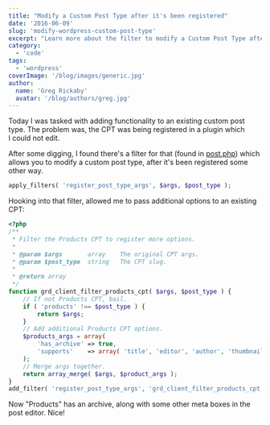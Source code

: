 ```yaml
---
title: "Modify a Custom Post Type after it's been registered"
date: '2016-06-09'
slug: 'modify-wordpress-custom-post-type'
excerpt: "Learn more about the filter to modify a Custom Post Type after it's been registered."
category:
  - 'code'
tags:
  - 'wordpress'
coverImage: '/blog/images/generic.jpg'
author:
  name: 'Greg Rickaby'
  avatar: '/blog/authors/greg.jpg'
---
```


Today I was tasked with adding functionality to an existing custom post type. The problem was, the CPT was being registered in a plugin which I could not edit.

After some digging, I found there's a filter for that (found in [post.php](https://core.trac.wordpress.org/browser/tags/4.5.2/src/wp-includes/post.php#L1017)) which allows you to modify a custom post type, after it's been registered some other way.

```php
apply_filters( 'register_post_type_args', $args, $post_type );
```

Hooking into that filter, allowed me to pass additional options to an existing CPT:

```php
<?php
/**
 * Filter the Products CPT to register more options.
 *
 * @param $args       array    The original CPT args.
 * @param $post_type  string   The CPT slug.
 *
 * @return array
 */
function grd_client_filter_products_cpt( $args, $post_type ) {
	// If not Products CPT, bail.
	if ( 'products' !== $post_type ) {
		return $args;
	}
	// Add additional Products CPT options.
	$products_args = array(
		'has_archive' => true,
		'supports'    => array( 'title', 'editor', 'author', 'thumbnail', 'excerpt', 'custom-fields', 'page-attributes' ),
	);
	// Merge args together.
	return array_merge( $args, $product_args );
}
add_filter( 'register_post_type_args', 'grd_client_filter_products_cpt', 10, 2 );
```

Now "Products" has an archive, along with some other meta boxes in the post editor. Nice!
